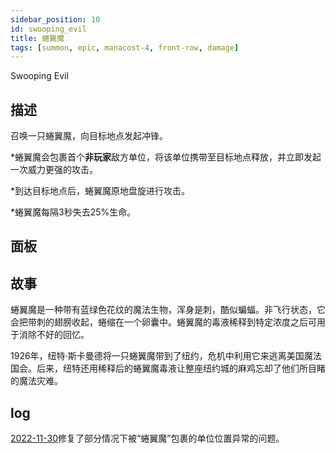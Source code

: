 ```yaml
---
sidebar_position: 10
id: swooping_evil
title: 蜷翼魔
tags: [summon, epic, manacost-4, front-row, damage]
---
```


Swooping Evil 

<!--truncate-->



<CardBasics cardKey={id}/>


## 描述

召唤一只蜷翼魔，向目标地点发起冲锋。

*蜷翼魔会包裹首个**非玩家**敌方单位，将该单位携带至目标地点释放，并立即发起一次威力更强的攻击。

*到达目标地点后，蜷翼魔原地盘旋进行攻击。

*蜷翼魔每隔3秒失去25%生命。

## 面板


<LevelComponent/>


<CardDynamicTable cardKey={id}/>


<CardComplexTable cardKey={id}/>


## 故事

蜷翼魔是一种带有蓝绿色花纹的魔法生物，浑身是刺，酷似蝙蝠。非飞行状态，它会把带刺的翅膀收起，蜷缩在一个卵囊中。蜷翼魔的毒液稀释到特定浓度之后可用于消除不好的回忆。

1926年，纽特·斯卡曼德将一只蜷翼魔带到了纽约，危机中利用它来逃离美国魔法国会。后来，纽特还用稀释后的蜷翼魔毒液让整座纽约城的麻鸡忘却了他们所目睹的魔法灾难。


## log

[2022-11-30](/blog/221130-update-annc#fix)修复了部分情况下被“蜷翼魔”包裹的单位位置异常的问题。


